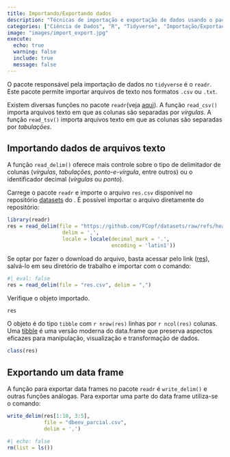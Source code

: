 ```yaml
---
title: Importando/Exportando dados
description: "Técnicas de importação e exportação de dados usando o pacote `readr` do Tidyverse."
categories: ["Ciência de Dados", "R", "Tidyverse", "Importação/Exportação de dados"]
image: "images/import_export.jpg"
execute:
  echo: true
  warning: false
  include: true
  message: false
---
```


O pacote responsável pela importação de dados no ```tidyverse``` é o ```readr```. Este pacote permite importar arquivos de texto nos formatos ```.csv``` ou ```.txt```.

Existem diversas funções no pacote ```readr```(veja [aqui](https://readr.tidyverse.org/index.html)). A função ```read_csv()``` importa arquivos texto em que as colunas são separadas por *vírgulas*. A função ```read_tsv()``` importa arquivos texto em que as colunas são separadas por *tabulações*. 

## Importando dados de arquivos texto

A função ```read_delim()``` oferece mais controle sobre o tipo de delimitador de colunas (*vírgulas*, *tabulações*, *ponto-e-vírgula*, entre outros) ou o identificador decimal (*vírgulas* ou *ponto*).

Carrege o pacote ```readr``` e importe o arquivo ```res.csv``` disponível no repositório [datasets](https://github.com/FCopf/datasets) do <i class="bi bi-github"></i>. É possível importar o arquivo diretamente do repositório:

```r
library(readr)
res = read_delim(file = "https://github.com/FCopf/datasets/raw/refs/heads/master/Reservatorios_Parana_parcial.csv",
                  delim = ',',
                  locale = locale(decimal_mark = '.',
                                  encoding = 'latin1'))
```


::: {.callout-note}
Se optar por fazer o download do arquivo, basta acessar pelo link ([res](https://github.com/FCopf/datasets/blob/master/Reservatorios_Parana_parcial.csv)), salvá-lo em seu diretório de trabalho e importar com o comando:

```r
#| eval: false
res = read_delim(file = "res.csv", delim = ",")
```

:::

Verifique o objeto importado.

```r
res
```

O objeto é do tipo ```tibble``` com `r nrow(res)` linhas por `r ncol(res)` colunas. Uma [tibble](https://tibble.tidyverse.org/) é uma versão moderna do data.frame que preserva aspectos eficazes para manipulação, visualização e transformação de dados.

```r
class(res)
```

## Exportando um data frame

A função para exportar data frames no pacote ```readr``` é ```write_delim()``` e outras funções análogas. Para exportar uma parte do data frame utiliza-se o comando:

```r
write_delim(res[1:10, 3:5],
            file = "dbenv_parcial.csv", 
            delim = ',')
```


```r
#| echo: false
rm(list = ls())
```